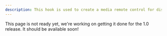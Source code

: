 ```yaml
---
description: This hook is used to create a media remote control for dispatching media requests.
---
```


This page is not ready yet, we're working on getting it done for the 1.0 release. It should be
available soon!
